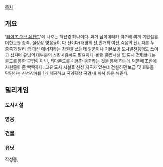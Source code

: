 [[목차]]
== 개요 ==
'[[라이즈 오브 레전드]]'에 나오는 팩션중 하나이다. 과거 남아메리카 국가에 외계 기원설을 더한듯한 종족. 설정상 영웅들이 다 신이다(태양의 신,번개의 여신,죽음의 신). 다른 두 종족과 달리 금 대신 에너지라는 자원을 쓰는데 일꾼이나 기본보병 도시발전등에도 쓰이고 심지어 유닛의 대부분의 스킬사용에도 필요하다.  반면 중립시설 및 도시 점령할때는 골드를 통한 구입이 아닌, 티아몬드를 이용한 동화라는 것을 통해 하는데 덕분에 초반에 자원줄이 좀 빡빡하다. 
고유 도시 시설로 신성 지구가 있는데 건설하면 보급 및 회복을 담당하는 신성상자를 1개 제공하고 국경확장 국경 내 회복 등을 해준다.

== 밀리게임 ==
=== 도시시설 ===

=== 영웅 ===


=== 건물 ===
=== 유닛 ===

작성중, 
